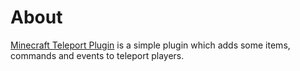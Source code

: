 # About

[Minecraft Teleport Plugin](https://github.com/r4ai/MinecraftTeleportPlugin) is a simple plugin which adds some items, commands and events to teleport players.
